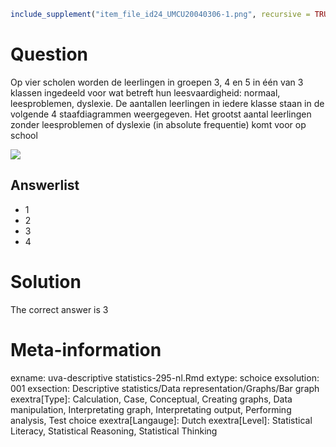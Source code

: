 ```r
include_supplement("item_file_id24_UMCU20040306-1.png", recursive = TRUE)
```
Question
========

Op vier scholen worden de leerlingen in groepen 3, 4 en 5 in één van 3 klassen ingedeeld voor wat betreft hun leesvaardigheid: normaal, leesproblemen, dyslexie. De aantallen leerlingen in iedere klasse staan in de volgende 4 staafdiagrammen weergegeven. Het grootst aantal leerlingen zonder leesproblemen of dyslexie (in absolute frequentie) komt voor op school


![](item_file_id24_UMCU20040306-1.png)

Answerlist
----------
* 1
* 2
* 3
* 4

Solution
========

The correct answer is  3

Meta-information
================
exname: uva-descriptive statistics-295-nl.Rmd
extype: schoice
exsolution: 001
exsection: Descriptive statistics/Data representation/Graphs/Bar graph
exextra[Type]: Calculation, Case, Conceptual, Creating graphs, Data manipulation, Interpretating graph, Interpretating output, Performing analysis, Test choice
exextra[Langauge]: Dutch
exextra[Level]: Statistical Literacy, Statistical Reasoning, Statistical Thinking

